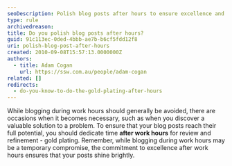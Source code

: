 ```yaml
---
seoDescription: Polish blog posts after hours to ensure excellence and reach their full potential.
type: rule
archivedreason:
title: Do you polish blog posts after hours?
guid: 91c113ec-0ded-4bbb-ae7b-b6cf5fdd12f8
uri: polish-blog-post-after-hours
created: 2010-09-08T15:57:13.0000000Z
authors:
  - title: Adam Cogan
    url: https://ssw.com.au/people/adam-cogan
related: []
redirects:
  - do-you-know-to-do-the-gold-plating-after-hours
---
```


While blogging during work hours should generally be avoided, there are occasions when it becomes necessary, such as when you discover a valuable solution to a problem. To ensure that your blog posts reach their full potential, you should dedicate time **after work hours** for review and refinement - gold plating.
Remember, while blogging during work hours may be a temporary compromise, the commitment to excellence after work hours ensures that your posts shine brightly.